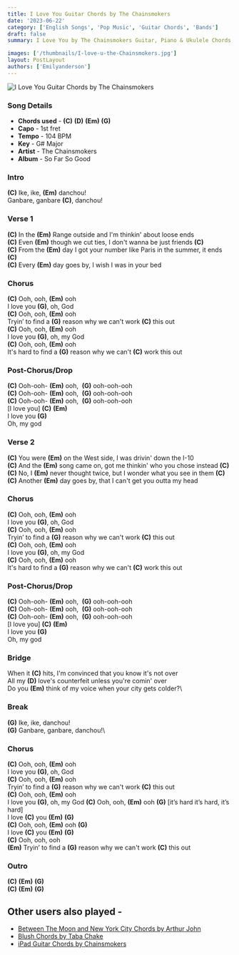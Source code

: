 ```yaml
---
title: I Love You Guitar Chords by The Chainsmokers
date: '2023-06-22'
category: ['English Songs', 'Pop Music', 'Guitar Chords', 'Bands']
draft: false
summary: I Love You by The Chainsmokers Guitar, Piano & Ukulele Chords, Chords used -  (C) (D) (Em) (G), Capo - 1st Fret, Key - G# Major

images: ['/thumbnails/I-love-u-the-Chainsmokers.jpg']
layout: PostLayout
authors: ['Emilyanderson']
---
```


![I Love You Guitar Chords by The Chainsmokers](/thumbnails/I-love-u-the-Chainsmokers.jpg)

### Song Details

- **Chords used** - **(C)** **(D)** **(Em)** **(G)**
- **Capo** - 1st fret
- **Tempo** - 104 BPM
- **Key** - G# Major
- **Artist** - The Chainsmokers
- **Album** - So Far So Good

### Intro

**(C)** Ike, ike, **(Em)** danchou!\
Ganbare, ganbare **(C)**, danchou!

### Verse 1

**(C)** In the **(Em)** Range outside and I'm thinkin' about loose ends\
**(C)** Even **(Em)** though we cut ties, I don't wanna be just friends **(C)**\
**(C)** From the **(Em)** day I got your number like Paris in the summer, it ends **(C)**\
**(C)** Every **(Em)** day goes by, I wish I was in your bed

### Chorus

**(C)** Ooh, ooh, **(Em)** ooh\
I love you **(G)**, oh, God\
**(C)** Ooh, ooh, **(Em)** ooh\
Tryin’ to find a **(G)** reason why we can't work **(C)** this out\
**(C)** Ooh, ooh, **(Em)** ooh\
I love you **(G)**, oh, my God\
**(C)** Ooh, ooh, **(Em)** ooh\
It's hard to find a **(G)** reason why we can't **(C)** work this out

### Post-Chorus/Drop

**(C)** Ooh-ooh- **(Em)** ooh,  **(G)** ooh-ooh-ooh\
**(C)** Ooh-ooh- **(Em)** ooh,  **(G)** ooh-ooh-ooh\
**(C)** Ooh-ooh- **(Em)** ooh,  **(G)** ooh-ooh-ooh\
\[I love you\] **(C)** **(Em)**\
I love you **(G)**\
Oh, my god

### Verse 2

**(C)** You were **(Em)** on the West side, I was drivin' down the I-10\
**(C)** And the **(Em)** song came on, got me thinkin' who you chose instead **(C)**\
**(C)** No, I **(Em)** never thought twice, but I wonder what you see in them **(C)**\
**(C)** Another **(Em)** day goes by, that I can't get you outta my head

### Chorus

**(C)** Ooh, ooh, **(Em)** ooh\
I love you **(G)**, oh, God\
**(C)** Ooh, ooh, **(Em)** ooh\
Tryin’ to find a **(G)** reason why we can't work **(C)** this out\
**(C)** Ooh, ooh, **(Em)** ooh\
I love you **(G)**, oh, my God\
**(C)** Ooh, ooh, **(Em)** ooh\
It's hard to find a **(G)** reason why we can't **(C)** work this out

### Post-Chorus/Drop

**(C)** Ooh-ooh- **(Em)** ooh,  **(G)** ooh-ooh-ooh\
**(C)** Ooh-ooh- **(Em)** ooh,  **(G)** ooh-ooh-ooh\
**(C)** Ooh-ooh- **(Em)** ooh,  **(G)** ooh-ooh-ooh\
\[I love you\] **(C)** **(Em)**\
I love you **(G)**\
Oh, my god

### Bridge

When it **(C)** hits, I'm convinced that you know it's not over\
All my **(D)** love's counterfeit unless you're comin' over\
Do you **(Em)** think of my voice when your city gets colder?\

### Break

**(G)** Ike, ike, danchou!\
**(G)** Ganbare, ganbare, danchou!\

### Chorus

**(C)** Ooh, ooh, **(Em)** ooh\
I love you **(G)**, oh, God\
**(C)** Ooh, ooh, **(Em)** ooh\
Tryin’ to find a **(G)** reason why we can't work **(C)** this out\
**(C)** Ooh, ooh, **(Em)** ooh\
I love you **(G)**, oh, my God
**(C)** Ooh, ooh, **(Em)** ooh **(G)** \[it’s hard it’s hard, it’s hard\]\
I love **(C)** you **(Em)** **(G)**\
**(C)** Ooh, ooh, **(Em)** ooh **(G)**\
I love **(C)** you **(Em)** **(G)**\
**(C)** Ooh, ooh, ooh\
**(Em)** Tryin’ to find a **(G)** reason why we can't work **(C)** this out

### Outro

**(C)** **(Em)** **(G)**\
**(C)** **(Em)** **(G)**

## Other users also played -

- [Between The Moon and New York City Chords by Arthur John](https://www.chordsco.com/chords/between-the-moon-and-new-york-city-chords-by-arthur-john)
- [Blush Chords by Taba Chake](https://www.chordsco.com/chords/blush-guitar-chords-by-taba-chake)
- [iPad Guitar Chords by Chainsmokers](https://www.chordsco.com/chords/ipad-guitar-chords-by-chainsmokers)
